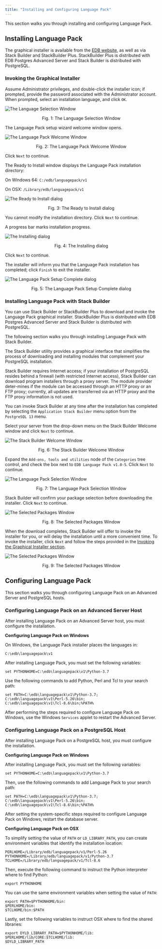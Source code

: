 ```yaml
---
title: "Installing and Configuring Language Pack"
---
```


<div id="installing_language_pack" class="registered_link"></div>

This section walks you through installing and configuring Language Pack.

## Installing Language Pack

The graphical installer is available from the [EDB website](https://www.enterprisedb.com/software-downloads-postgres), as well as via Stack Builder and StackBuilder Plus. StackBuilder Plus is distributed with EDB Postgres Advanced Server and Stack Builder is distributed with PostgreSQL.

<div id="invoking_the_graphical_installer" class="registered_link"></div>

### Invoking the Graphical Installer

Assume Administrator privileges, and double-click the installer icon; if prompted, provide the password associated with the Administrator account. When prompted, select an installation language, and click `OK`.

![The Language Selection Window](images/language1.png)

<div style="text-align: center"> Fig. 1: The Language Selection Window </div>

The Language Pack setup wizard welcome window opens.

![The Language Pack Welcome Window](images/language_pack_welcome.png)

<div style="text-align: center"> Fig. 2: The Language Pack Welcome Window </div>

Click `Next` to continue.

The Ready to Install window displays the Language Pack installation directory:

 On Windows 64: `C:/edb/languagepack/v1`

 On OSX: `/Library/edb/languagepack/v1`

![The Ready to Install dialog](images/lp.2_aug6.png)

<div style="text-align: center"> Fig. 3: The Ready to Install dialog </div>

You cannot modify the installation directory. Click `Next` to continue.

A progress bar marks installation progress.

![The Installing dialog](images/lp3_aug6.png)

<div style="text-align: center"> Fig. 4: The Installing dialog </div>

Click `Next` to continue.

The installer will inform you that the Language Pack installation has completed; click `Finish` to exit the installer.

![The Language Pack Setup Complete dialog](images/complete1.png)

<div style="text-align: center"> Fig. 5: The Language Pack Setup Complete dialog </div>


### Installing Language Pack with Stack Builder

You can use Stack Builder or StackBuilder Plus to download and invoke the Language Pack graphical installer. StackBuilder Plus is distributed with EDB Postgres Advanced Server and Stack Builder is distributed with PostgreSQL.

The following section walks you through installing Language Pack with Stack Builder.

The Stack Builder utility provides a graphical interface that simplifies the process of downloading and installing modules that complement your PostgreSQL installation.

Stack Builder requires Internet access; if your installation of PostgreSQL resides behind a firewall (with restricted Internet access), Stack Builder can download program installers through a proxy server. The module provider deter-mines if the module can be accessed through an HTTP proxy or an FTP proxy; currently, all updates are transferred via an HTTP proxy and the FTP proxy information is not used.

You can invoke Stack Builder at any time after the installation has completed by selecting the `Application Stack Builder` menu option from the `PostgreSQL 13` menu.

Select your server from the drop-down menu on the Stack Builder Welcome window and click `Next` to continue.

![The Stack Builder Welcome Window](images/stackbuilder_welcome.png)

<div style="text-align: center"> Fig. 6: The Stack Builder Welcome Window </div>

Expand the `Add-ons, tools and utilities` node of the `Categories` tree control, and check the box next to `EDB Language Pack v1.0-5`. Click `Next` to continue.

![The Language Pack Selection Window](images/language_pack_versions_selection.png)

<div style="text-align: center"> Fig. 7: The Language Pack Selection Window </div>

Stack Builder will confirm your package selection before downloading the installer. Click `Next` to continue.

![The Selected Packages Window](images/language_pack_selected_pacakges.png)

<div style="text-align: center"> Fig. 8: The Selected Packages Window </div>

When the download completes, Stack Builder will offer to invoke the installer for you, or will delay the installation until a more convenient time. To invoke the installer, click `Next` and follow the steps provided in the [Invoking the Graphical Installer section](#invoking-the-graphical-installer).

![The Selected Packages Window](images/stackbuilder_installation_complete.png)

<div style="text-align: center"> Fig. 9: The Selected Packages Window </div>


## Configuring Language Pack

This section walks you through configuring Language Pack on an Advanced Server and PostgreSQL hosts.

### Configuring Language Pack on an Advanced Server Host

After installing Language Pack on an Advanced Server host, you must configure the installation.

**Configuring Language Pack on Windows**

On Windows, the Language Pack installer places the languages in:

`C:\edb\languagepack\v1`

After installing Language Pack, you must set the following variables:

`set PYTHONHOME=C:\edb\languagepack\v1\Python-3.7`

Use the following commands to add Python, Perl and Tcl to your search path:

```text
set PATH=C:\edb\languagepack\v1\Python-3.7;
C:\edb\languagepack\v1\Perl-5.26\bin;
C:\edb\languagepack\v1\Tcl-8.6\bin;%PATH%
```

After performing the steps required to configure Language Pack on Windows, use the Windows `Services` applet to restart the Advanced Server.

### Configuring Language Pack on a PostgreSQL Host

After installing Language Pack on a PostgreSQL host, you must configure the installation.

**Configuring Language Pack on Windows**

After installing Language Pack, you must set the following variables:

`set PYTHONHOME=C:\edb\languagepack\v1\Python-3.7`

Then, use the following commands to add Language Pack to your search path:

```text
set PATH=C:\edb\languagepack\v1\Python-3.7;
C:\edb\languagepack\v1\Perl-5.26\bin;
C:\edb\languagepack\v1\Tcl-8.6\bin;%PATH%
```

After setting the system-specific steps required to configure Language Pack on Windows, restart the database server.

**Configuring Language Pack on OSX**

To simplify setting the value of `PATH` or `LD_LIBRARY_PATH`, you can create environment variables that identify the installation location:

```text
PERLHOME=/Library/edb/languagepack/v1/Perl-5.26
PYTHONHOME=/Library/edb/languagepack/v1/Python-3.7
TCLHOME=/Library/edb/languagepack/v1/Tcl-8.6
```

Then, execute the following command to instruct the Python interpreter where to find Python:

`export PYTHONHOME`

You can use the same environment variables when setting the value of `PATH`:

```text
export PATH=$PYTHONHOME/bin:
$PERLHOME/bin:
$TCLHOME/bin:$PATH
```

Lastly, set the following variables to instruct OSX where to find the shared libraries:

```text
export DYLD_LIBRARY_PATH=$PYTHONHOME/lib:
$PERLHOME/lib/CORE:$TCLHOME/lib:
$DYLD_LIBRARY_PATH
```
